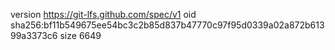 version https://git-lfs.github.com/spec/v1
oid sha256:bf11b549675ee54bc3c2b85d837b47770c97f95d0339a02a872b61399a3373c6
size 6649
